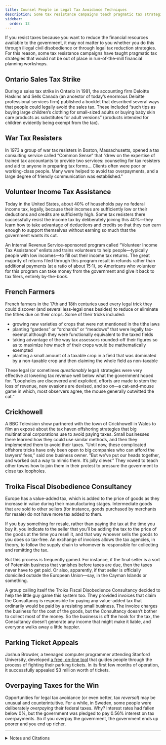```yaml
---
title: Counsel People in Legal Tax Avoidance Techniques
description: Some tax resistance campaigns teach pragmatic tax strategies that would not be out of place in run-of-the-mill financial planning workshops.
sidebar:
  order: 13
---
```


If you resist taxes because you want to reduce the financial resources available to the government, it may not matter to you whether you do this through illegal civil disobedience or through legal tax reduction strategies.
For this reason, some tax resistance campaigns have taught pragmatic tax strategies that would not be out of place in run-of-the-mill financial planning workshops.

## <Badge text="Example" size="medium" /> Ontario Sales Tax Strike

During a sales tax strike in Ontario in 1981, the accounting firm Deloitte Haskins and Sells Canada (an ancestor of today’s enormous Deloitte professional services firm) published a booklet that described several ways that people could legally avoid the sales tax.
These included “such tips as buying large children’s clothing for small-sized adults or buying baby skin care products as substitutes for adult versions” (products intended for children evidently being exempt from the tax).

## <Badge text="Example" size="medium" /> War Tax Resisters

In 1973 a group of war tax resisters in Boston, Massachusetts, opened a tax consulting service called “Common Sense” that “drew on the expertise of trained tax accountants to provide two services: counseling for tax resisters and aid to anyone in preparing tax forms…
Clients often were poor or working-class people.
Many were helped to avoid tax overpayments, and a large degree of friendly communication was established.”

## <Badge text="Example" size="medium" /> Volunteer Income Tax Assistance

Today in the United States, about 40% of households pay no federal income tax, legally, because their incomes are sufficiently low or their deductions and credits are sufficiently high.
Some tax resisters there successfully resist the income tax by deliberately joining this 40%—they learn how to take advantage of deductions and credits so that they can earn enough to support themselves without earning so much that the government wants its cut.

An Internal Revenue Service-sponsored program called “Volunteer Income Tax Assistance” enlists and trains volunteers to help people—typically people with low incomes—to fill out their income tax returns.
The great majority of returns filed through this program result in refunds rather than additional payments (at a ratio of about 15:1), so Americans who volunteer for this program can take money from the government and give it back to tax filers, entirely by-the-book.

## <Badge text="Example" size="medium" /> French Farmers

French farmers in the 17th and 18th centuries used every legal trick they could discover (and several less-legal ones besides) to reduce or eliminate the tithes due on their crops.
Some of their tricks included:

* growing new varieties of crops that were not mentioned in the tithe laws
* planting “gardens” or “orchards” or “meadows” that were legally tax-exempt although they were functionally equivalent to the taxed fields
* taking advantage of the way tax assessors rounded-off their figures so as to maximize how much of their crops would be mathematically exempted
* planting a small amount of a taxable crop in a field that was dominated by a non-taxable crop and then claiming the whole field as non-taxable

These legal (or sometimes <em>questionably</em> legal) strategies were very effective at lowering tax revenue well below what the government hoped for.
“Loopholes are discovered and exploited, efforts are made to stem the loss of revenue, new evasions are devised, and so on—a cat-and-mouse game in which, most observers agree, the mouse generally outwitted the cat.”

## <Badge text="Example" size="medium" /> Crickhowell

A BBC Television show partnered with the town of Crickhowell in Wales to film an exposé about the tax haven offshoring strategies that big multinational corporations use to avoid paying taxes.
Small businesses there learned how they could use similar methods, and then they implemented them to avoid their taxes.
“Until now, these complicated offshore tricks have only been open to big companies who can afford the lawyers’ fees,” said one business owner.
“But we’ve put our heads together, and worked out a way to mimic them. It’s jolly clever.”
They vowed to teach other towns how to join them in their protest to pressure the government to close tax loopholes.

## <Badge text="Example" size="medium" /> Troika Fiscal Disobedience Consultancy

Europe has a value-added tax, which is added to the price of goods as they increase in value during their manufacturing stages.
Intermediate goods that are sold to other sellers (for instance, goods purchased by merchants for resale) do not have more tax added to them.

If you buy something for resale, rather than paying the tax at the time you buy it, you indicate to the seller that you’ll be adding the tax to the price of the goods at the time you resell it, and that way whoever sells the goods to you does so tax-free.
An exchange of invoices allows the tax agencies, in theory, to follow the supply chain to whomever is responsible for collecting and remitting the tax.

But this process is frequently gamed.
For instance, if the final seller is a sort of Potemkin business that vanishes before taxes are due, then the taxes never have to get paid.
Or also, apparently, if that seller is officially domiciled outside the European Union—say, in the Cayman Islands or something.

A group calling itself the Troika Fiscal Disobedience Consultancy decided to help the little guy game this system too.
They provided invoices that claim the Consultancy is responsible for paying any value-added tax that ordinarily would be paid by a resisting small business.
The invoice charges the business for the cost of the goods, but the Consultancy doesn’t bother to collect most of the money.
So the business is off the hook for the tax, the Consultancy doesn’t generate any income that might make it liable, and everyone walks away a little happier.

## <Badge text="Example" size="medium" /> Parking Ticket Appeals

Joshua Browder, a teenaged computer programmer attending Stanford University, developed [a free, on-line tool](https://donotpay.com/) that guides people through the process of fighting their parking tickets.
In its first few months of operation, it successfully appealed $3 million worth of tickets.

## <Badge text="Example" size="medium" /> Overpaying Taxes for the Win

Opportunities for legal tax avoidance (or even better, tax <em>reversal</em>) may be unusual and counterintuitive.
For a while, in Sweden, some people were deliberately <em>overpaying</em> their federal taxes.
Why?
Interest rates had fallen below 0%, but the government was pledged to pay 0.56% interest on tax overpayments.
So if you overpay the government, the government ends up poorer and you end up richer.

<hr />

<details>
<summary>Notes and Citations</summary>

* “Province-wide sales tax boycott urged” <i>The [Ottawa] Citizen</i> 27 October 1981, p. 12
* “On the Growing Edge” <i>Friends Journal</i> 1 May 1973, p. 258
* NWTRCC’s pamphlet [<i>Low Income/Simple Living As War Tax Resistance</i>](https://nwtrcc.org/PDFs/practical5.pdf) (2007)
* Scott, James C. “Dissimulation in Practice” <i>Decoding Subaltern Politics: Ideology, Disguise, and Resistance in Agrarian Politics</i> (2013)
* Sherwin, Adam “Crickhowell: Welsh town moves ‘offshore’ to avoid tax on local business” <i>Independent</i> 10 November 2015
* Muñoz, Alba “Un paraíso fiscal para todos, ¿la rebelión decisiva?” <i>PlayGround</i> 26 January 2016
* Garfield, Leanna “A 19-year-old made a free robot lawyer that has appealed $3 million in parking tickets” <i>Business Insider</i> 18 February 2016
* A.R. “Why Swedes overpay their taxes” <i>The Economist</i> 23 February 2017

</details>

